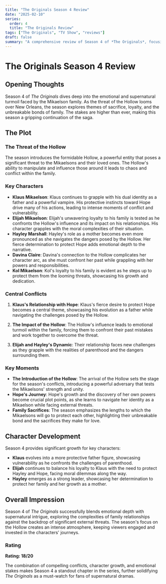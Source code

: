 ```yaml
---
title: "The Originals Season 4 Review"
date: "2025-02-10"
series:
  order: 4
  title: "The Originals Review"
tags: ["The Originals", "TV Show", "reviews"]
draft: false
summary: "A comprehensive review of Season 4 of *The Originals*, focusing on the struggles of the Mikaelson family as they deal with new challenges, including the threat of the Hollow and the complexities of family dynamics."
---
```


# The Originals Season 4 Review

## Opening Thoughts

Season 4 of _The Originals_ dives deep into the emotional and supernatural turmoil faced by the Mikaelson family. As the threat of the Hollow looms over New Orleans, the season explores themes of sacrifice, loyalty, and the unbreakable bonds of family. The stakes are higher than ever, making this season a gripping continuation of the saga.

## The Plot

### The Threat of the Hollow

The season introduces the formidable Hollow, a powerful entity that poses a significant threat to the Mikaelsons and their loved ones. The Hollow's ability to manipulate and influence those around it leads to chaos and conflict within the family.

### Key Characters

- **Klaus Mikaelson**: Klaus continues to grapple with his dual identity as a father and a powerful vampire. His protective instincts toward Hope drive many of his actions, leading to intense moments of conflict and vulnerability.
- **Elijah Mikaelson**: Elijah's unwavering loyalty to his family is tested as he confronts the Hollow's influence and its impact on his relationships. His character grapples with the moral complexities of their situation.
- **Hayley Marshall**: Hayley's role as a mother becomes even more pronounced as she navigates the dangers posed by the Hollow. Her fierce determination to protect Hope adds emotional depth to the narrative.
- **Davina Claire**: Davina's connection to the Hollow complicates her character arc, as she must confront her past while grappling with her powers and responsibilities.
- **Kol Mikaelson**: Kol's loyalty to his family is evident as he steps up to protect them from the looming threats, showcasing his growth and dedication.

### Central Conflicts

1. **Klaus's Relationship with Hope**: Klaus's fierce desire to protect Hope becomes a central theme, showcasing his evolution as a father while navigating the challenges posed by the Hollow.

2. **The Impact of the Hollow**: The Hollow's influence leads to emotional turmoil within the family, forcing them to confront their past mistakes and work together to overcome the threat.

3. **Elijah and Hayley's Dynamic**: Their relationship faces new challenges as they grapple with the realities of parenthood and the dangers surrounding them.

### Key Moments

- **The Introduction of the Hollow**: The arrival of the Hollow sets the stage for the season's conflicts, introducing a powerful adversary that tests the Mikaelsons' strength and unity.
- **Hope's Journey**: Hope's growth and the discovery of her own powers become crucial plot points, as she learns to navigate her identity as a Mikaelson while facing external threats.
- **Family Sacrifices**: The season emphasizes the lengths to which the Mikaelsons will go to protect each other, highlighting their unbreakable bond and the sacrifices they make for love.

## Character Development

Season 4 provides significant growth for key characters:

- **Klaus** evolves into a more protective father figure, showcasing vulnerability as he confronts the challenges of parenthood.
- **Elijah** continues to balance his loyalty to Klaus with the need to protect Hayley and Hope, facing moral dilemmas along the way.
- **Hayley** emerges as a strong leader, showcasing her determination to protect her family and her growth as a mother.

## Overall Impression

Season 4 of _The Originals_ successfully blends emotional depth with supernatural intrigue, exploring the complexities of family relationships against the backdrop of significant external threats. The season's focus on the Hollow creates an intense atmosphere, keeping viewers engaged and invested in the characters' journeys.

### Rating

**Rating: 18/20**

The combination of compelling conflicts, character growth, and emotional stakes makes Season 4 a standout chapter in the series, further solidifying _The Originals_ as a must-watch for fans of supernatural dramas.

